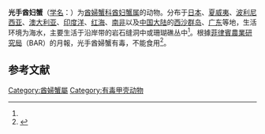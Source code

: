 {{Speciesbox
| name = 光手酋妇蟹
| status = 
| status_system = 
| image = Specimen of Eriphia sebana.JPG
| genus = Eriphia
| species = sebana
| authority = (Shaw et Nodder, 1803)<ref name='id11820'>{{cite web| url =http://www.bioinfo.cn/db05/BjdwSpecies.php?action=view&id=11820| title =光手酋妇蟹| work =《中国动物物种编目数据库》| publisher =中国科学院微生物研究所| author =中国科学院动物研究所| accessdate =2009-04-28| deadurl =yes| archiveurl =https://web.archive.org/web/20160305024711/http://www.bioinfo.cn/db05/BjdwSpecies.php?action=view&id=11820| archivedate =2016-03-05}}</ref>
}}

'''光手酋妇蟹'''（[[学名|学名]]：{{lang|la|''Eriphia sebana''}}）为[[酋婦蟹科|酋婦蟹科]][[酋妇蟹属|酋妇蟹属]]的动物。分布于[[日本|日本]]、[[夏威夷|夏威夷]]、[[波利尼西亚|波利尼西亚]]、[[澳大利亚|澳大利亚]]、[[印度洋|印度洋]]、[[红海|红海]]、[[南非|南非]]以及[[中国大陆|中国大陆]]的[[西沙群岛|西沙群岛]]、[[广东|广东]]等地，生活环境为海水，主要生活于沿岸带的岩石缝洞中或珊瑚礁丛中<ref name='id11820'/>。根據[[菲律賓農業研究局|菲律賓農業研究局]]（BAR）的月報，光手酋婦蟹有毒，不能食用<ref name=fresco>{{cite journal |last=Fresco |first=Mary Charlotte O. |title=Not all crabs are safe to eat. |url=http://www.bar.gov.ph/barchronicle/2002/jan02_16-31_notall.asp |archiveurl=https://web.archive.org/web/20071009022330/http://www.bar.gov.ph/barchronicle/2002/jan02_16-31_notall.asp |archivedate=2007-10-09 |journal=''BAR Chronicle'' |volume=3 |issue=2 |year=2002 |location=The Phillippines |language=en |deadurl=yes |access-date=2012-12-25 }}</ref>。

== 参考文献 ==
{{reflist}}
{{Taxonbar|from=Q6496952}}

[[Category:酋婦蟹屬|Category:酋婦蟹屬]]
[[Category:有毒甲壳动物|Category:有毒甲壳动物]]


{{螃蟹小作品}}